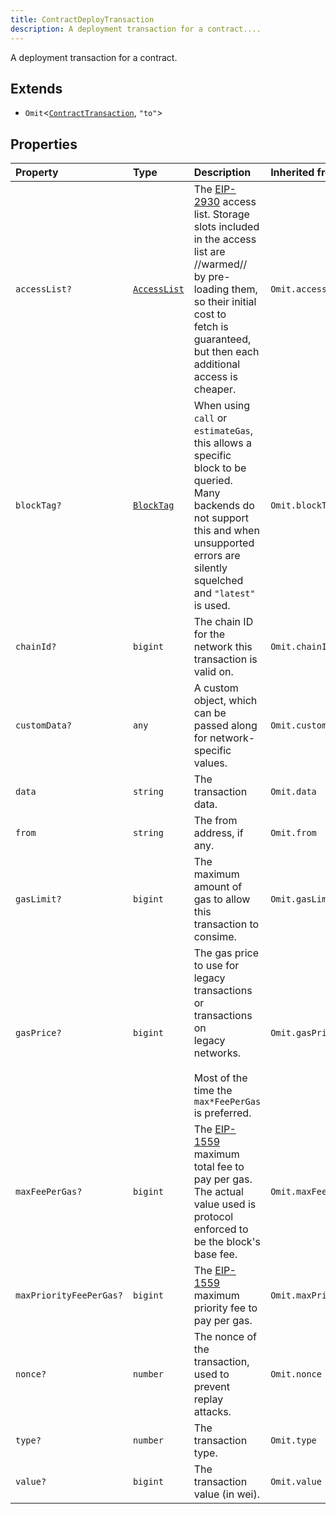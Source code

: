 ```yaml
---
title: ContractDeployTransaction
description: A deployment transaction for a contract....
---
```


A deployment transaction for a contract.

## Extends

- `Omit`\<[`ContractTransaction`](/content/interfaces/ContractTransaction.mdx), `"to"`\>

## Properties

| Property | Type | Description | Inherited from |
| :------ | :------ | :------ | :------ |
| `accessList?` | [`AccessList`](/content/type-aliases/AccessList.mdx) | The [EIP-2930](https://eips.ethereum.org/EIPS/eip-2930) access list. Storage slots included in the access<br /> list are //warmed// by pre-loading them, so their initial cost to<br /> fetch is guaranteed, but then each additional access is cheaper. | `Omit.accessList` |
| `blockTag?` | [`BlockTag`](/content/type-aliases/BlockTag.mdx) | When using `call` or `estimateGas`, this allows a specific<br /> block to be queried. Many backends do not support this and when<br /> unsupported errors are silently squelched and `"latest"` is used. | `Omit.blockTag` |
| `chainId?` | `bigint` | The chain ID for the network this transaction is valid on. | `Omit.chainId` |
| `customData?` | `any` | A custom object, which can be passed along for network-specific<br /> values. | `Omit.customData` |
| `data` | `string` | The transaction data. | `Omit.data` |
| `from` | `string` | The from address, if any. | `Omit.from` |
| `gasLimit?` | `bigint` | The maximum amount of gas to allow this transaction to consime. | `Omit.gasLimit` |
| `gasPrice?` | `bigint` | The gas price to use for legacy transactions or transactions on<br /> legacy networks.<br /><br /> Most of the time the `max*FeePerGas` is preferred. | `Omit.gasPrice` |
| `maxFeePerGas?` | `bigint` | The [EIP-1559](https://eips.ethereum.org/EIPS/eip-1559) maximum total fee to pay per gas. The actual<br /> value used is protocol enforced to be the block's base fee. | `Omit.maxFeePerGas` |
| `maxPriorityFeePerGas?` | `bigint` | The [EIP-1559](https://eips.ethereum.org/EIPS/eip-1559) maximum priority fee to pay per gas. | `Omit.maxPriorityFeePerGas` |
| `nonce?` | `number` | The nonce of the transaction, used to prevent replay attacks. | `Omit.nonce` |
| `type?` | `number` | The transaction type. | `Omit.type` |
| `value?` | `bigint` | The transaction value (in wei). | `Omit.value` |
